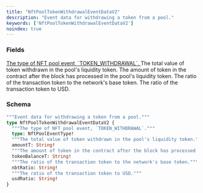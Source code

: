 ```yaml
---
title: "NftPoolTokenWithdrawalEventDataV2"
description: "Event data for withdrawing a token from a pool."
keywords: ['NftPoolTokenWithdrawalEventDataV2']
noindex: true
---
```


### Fields

<a href="/api-reference/types/nftpooleventtype">
  <ResponseField name="type" type="NftPoolEventType!" required>
    The type of NFT pool event, `TOKEN_WITHDRAWAL`.
  </ResponseField>
</a>

<ResponseField name="amountT" type="String!" required>
  The total value of token withdrawn in the pool's liquidity token.
</ResponseField>

<ResponseField name="tokenBalanceT" type="String!" required>
  The amount of token in the contract after the block has processed in the pool's liquidity token.
</ResponseField>

<ResponseField name="nbtRatio" type="String!" required>
  The ratio of the transaction token to the network's base token.
</ResponseField>

<ResponseField name="usdRatio" type="String!" required>
  The ratio of the transaction token to USD.
</ResponseField>

### Schema


```graphql 
"""Event data for withdrawing a token from a pool."""
type NftPoolTokenWithdrawalEventDataV2 {
  """The type of NFT pool event, `TOKEN_WITHDRAWAL`."""
  type: NftPoolEventType!
  """The total value of token withdrawn in the pool's liquidity token."""
  amountT: String!
  """The amount of token in the contract after the block has processed in the pool's liquidity token."""
  tokenBalanceT: String!
  """The ratio of the transaction token to the network's base token."""
  nbtRatio: String!
  """The ratio of the transaction token to USD."""
  usdRatio: String!
}
```

